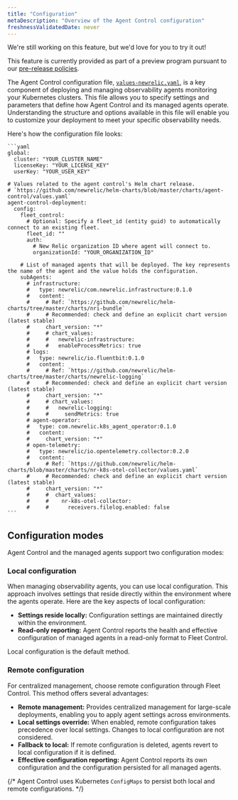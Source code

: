 ```yaml
---
title: "Configuration"
metaDescription: "Overview of the Agent Control configuration"
freshnessValidatedDate: never
---
```

<Callout title="preview">
  We're still working on this feature, but we'd love for you to try it out!

  This feature is currently provided as part of a preview program pursuant to our [pre-release policies](/docs/licenses/license-information/referenced-policies/new-relic-pre-release-policy).
</Callout>

The Agent Control configuration file, [`values-newrelic.yaml`](https://github.com/newrelic/helm-charts/blob/master/charts/agent-control/values.yaml), is a key component of deploying and managing observability agents monitoring your Kubernetes clusters. This file allows you to specify settings and parameters that define how Agent Control and its managed agents operate. Understanding the structure and options available in this file will enable you to customize your deployment to meet your specific observability needs.

Here's how the configuration file looks:

<CollapserGroup>
  <Collapser
    id="agent-control-config"
    title="Agent Control configuration"
  >

    ```yaml
    global:
      cluster: "YOUR_CLUSTER_NAME"
      licenseKey: "YOUR_LICENSE_KEY"
      userKey: "YOUR_USER_KEY"

    # Values related to the agent control's Helm chart release.
    # `https://github.com/newrelic/helm-charts/blob/master/charts/agent-control/values.yaml`
    agent-control-deployment:
      config:
        fleet_control:
          # Optional: Specify a fleet_id (entity guid) to automatically connect to an existing fleet.
          fleet_id: ""
          auth:
            # New Relic organization ID where agent will connect to.
            organizationId: "YOUR_ORGANIZATION_ID"
        
        # List of managed agents that will be deployed. The key represents the name of the agent and the value holds the configuration.
        subAgents:
          # infrastructure:
          #   type: newrelic/com.newrelic.infrastructure:0.1.0
          #   content:
          #     # Ref: `https://github.com/newrelic/helm-charts/tree/master/charts/nri-bundle`
          #     # Recommended: check and define an explicit chart version (latest stable)
          #     chart_version: "*"   
          #     # chart_values:
          #     #   newrelic-infrastructure:
          #     #   enableProcessMetrics: true
          # logs:
          #   type: newrelic/io.fluentbit:0.1.0
          #   content:
          #     # Ref: `https://github.com/newrelic/helm-charts/tree/master/charts/newrelic-logging`
          #     # Recommended: check and define an explicit chart version (latest stable)
          #     chart_version: "*"
          #     # chart_values:
          #     #   newrelic-logging:
          #     #     sendMetrics: true
          # agent-operator:
          #   type: com.newrelic.k8s_agent_operator:0.1.0
          #   content:
          #     chart_version: "*"
          # open-telemetry:
          #   type: newrelic/io.opentelemetry.collector:0.2.0
          #   content:
          #     # Ref: `https://github.com/newrelic/helm-charts/blob/master/charts/nr-k8s-otel-collector/values.yaml`
          #     # Recommended: check and define an explicit chart version (latest stable)
          #     chart_version: "*"
          #     #  chart_values:
          #     #    nr-k8s-otel-collector:
          #     #      receivers.filelog.enabled: false
    ```

  </Collapser>

</CollapserGroup>

## Configuration modes
Agent Control and the managed agents support two configuration modes:

### Local configuration
When managing observability agents, you can use local configuration. This approach involves settings that reside directly within the environment where the agents operate. Here are the key aspects of local configuration:
- **Settings reside locally:** Configuration settings are maintained directly within the environment.
- **Read-only reporting:** Agent Control reports the health and effective configuration of managed agents in a read-only format to Fleet Control.

Local configuration is the default method.

### Remote configuration
For centralized management, choose remote configuration through Fleet Control. This method offers several advantages:
- **Remote management:** Provides centralized management for large-scale deployments, enabling you to apply agent settings across environments.
- **Local settings override:** When enabled, remote configuration takes precedence over local settings. Changes to local configuration are not considered.
- **Fallback to local:** If remote configuration is deleted, agents revert to local configuration if it is defined.
- **Effective configuration reporting:** Agent Control reports its own configuration and the configuration persisted for all managed agents.

{/* Agent Control uses Kubernetes `ConfigMaps` to persist both local and remote configurations. */}

